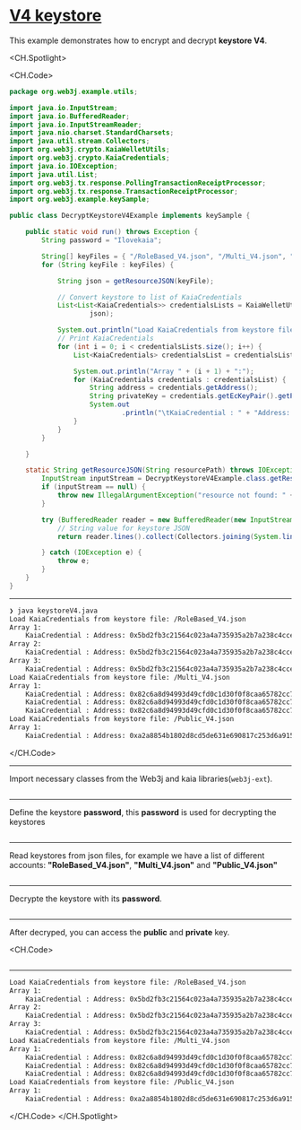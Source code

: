 # [V4 keystore](https://docs.kaia.io/references/sdk/web3j-ext/account-management/keystore/keystoreV4)

This example demonstrates how to encrypt and decrypt **keystore V4**.

<CH.Spotlight>

<CH.Code>

```java keystoreV4.java
package org.web3j.example.utils;

import java.io.InputStream;
import java.io.BufferedReader;
import java.io.InputStreamReader;
import java.nio.charset.StandardCharsets;
import java.util.stream.Collectors;
import org.web3j.crypto.KaiaWelletUtils;
import org.web3j.crypto.KaiaCredentials;
import java.io.IOException;
import java.util.List;
import org.web3j.tx.response.PollingTransactionReceiptProcessor;
import org.web3j.tx.response.TransactionReceiptProcessor;
import org.web3j.example.keySample;

public class DecryptKeystoreV4Example implements keySample {

    public static void run() throws Exception {
        String password = "Ilovekaia";

        String[] keyFiles = { "/RoleBased_V4.json", "/Multi_V4.json", "/Public_V4.json" };
        for (String keyFile : keyFiles) {

            String json = getResourceJSON(keyFile);

            // Convert keystore to list of KaiaCredentials
            List<List<KaiaCredentials>> credentialsLists = KaiaWelletUtils.loadJsonKaiaCredentialsFromV4(password,
                    json);

            System.out.println("Load KaiaCredentials from keystore file: " + keyFile);
            // Print KaiaCredentials
            for (int i = 0; i < credentialsLists.size(); i++) {
                List<KaiaCredentials> credentialsList = credentialsLists.get(i);

                System.out.println("Array " + (i + 1) + ":");
                for (KaiaCredentials credentials : credentialsList) {
                    String address = credentials.getAddress();
                    String privateKey = credentials.getEcKeyPair().getPrivateKey().toString(16);
                    System.out
                            .println("\tKaiaCredential : " + "Address: " + address + ", Private Key: 0x" + privateKey);
                }
            }
        }

    }

    static String getResourceJSON(String resourcePath) throws IOException {
        InputStream inputStream = DecryptKeystoreV4Example.class.getResourceAsStream(resourcePath);
        if (inputStream == null) {
            throw new IllegalArgumentException("resource not found: " + resourcePath);
        }

        try (BufferedReader reader = new BufferedReader(new InputStreamReader(inputStream, StandardCharsets.UTF_8))) {
            // String value for keystore JSON
            return reader.lines().collect(Collectors.joining(System.lineSeparator()));

        } catch (IOException e) {
            throw e;
        }
    }
}
```
---

```zsh output
❯ java keystoreV4.java
Load KaiaCredentials from keystore file: /RoleBased_V4.json
Array 1:
	KaiaCredential : Address: 0x5bd2fb3c21564c023a4a735935a2b7a238c4ccea, Private Key: 0xc9668ccd35fc20587aa37a48838b48ccc13cf14dd74c8999dd6a480212d5f7ac
Array 2:
	KaiaCredential : Address: 0x5bd2fb3c21564c023a4a735935a2b7a238c4ccea, Private Key: 0x9ba8cb8f60044058a9e6f815c5c42d3a216f47044c61a1750b6d29ddc7f34bda
Array 3:
	KaiaCredential : Address: 0x5bd2fb3c21564c023a4a735935a2b7a238c4ccea, Private Key: 0xe4ca6d38096ad99324de0dde108587e5d7c600165ae4cd6c2462c597458c2b8
Load KaiaCredentials from keystore file: /Multi_V4.json
Array 1:
	KaiaCredential : Address: 0x82c6a8d94993d49cfd0c1d30f0f8caa65782cc7e, Private Key: 0xa32c30608667d43be2d652bede413f12a649dd1be93440878e7f712d51a6768a
	KaiaCredential : Address: 0x82c6a8d94993d49cfd0c1d30f0f8caa65782cc7e, Private Key: 0xe4ca6d38096ad99324de0dde108587e5d7c600165ae4cd6c2462c597458c2b8
	KaiaCredential : Address: 0x82c6a8d94993d49cfd0c1d30f0f8caa65782cc7e, Private Key: 0xc9668ccd35fc20587aa37a48838b48ccc13cf14dd74c8999dd6a480212d5f7ac
Load KaiaCredentials from keystore file: /Public_V4.json
Array 1:
	KaiaCredential : Address: 0xa2a8854b1802d8cd5de631e690817c253d6a9153, Private Key: 0xe4ca6d38096ad99324de0dde108587e5d7c600165ae4cd6c2462c597458c2b8
```

</CH.Code>

---
Import necessary classes from the Web3j and kaia libraries(`web3j-ext`).

```java keystoreV4.java focus=3:14

```
---
Define the keystore **password**, this **password** is used for decrypting the keystores

```java keystoreV4.java focus=19

```
---
Read keystores from json files, for example we have a list of different accounts: **"RoleBased_V4.json"**, **"Multi_V4.json"** and **"Public_V4.json"**
```java keystoreV4.java focus=21:24,47:60

```
---
Decrypte the keystore with its **password**.

```java keystoreV4.java focus=27:28

```
---
After decryped, you can access the **public** and **private** key.

<CH.Code>
```java keystoreV4.java focus=30:42

```
---

```zsh output
Load KaiaCredentials from keystore file: /RoleBased_V4.json
Array 1:
	KaiaCredential : Address: 0x5bd2fb3c21564c023a4a735935a2b7a238c4ccea, Private Key: 0xc9668ccd35fc20587aa37a48838b48ccc13cf14dd74c8999dd6a480212d5f7ac
Array 2:
	KaiaCredential : Address: 0x5bd2fb3c21564c023a4a735935a2b7a238c4ccea, Private Key: 0x9ba8cb8f60044058a9e6f815c5c42d3a216f47044c61a1750b6d29ddc7f34bda
Array 3:
	KaiaCredential : Address: 0x5bd2fb3c21564c023a4a735935a2b7a238c4ccea, Private Key: 0xe4ca6d38096ad99324de0dde108587e5d7c600165ae4cd6c2462c597458c2b8
Load KaiaCredentials from keystore file: /Multi_V4.json
Array 1:
	KaiaCredential : Address: 0x82c6a8d94993d49cfd0c1d30f0f8caa65782cc7e, Private Key: 0xa32c30608667d43be2d652bede413f12a649dd1be93440878e7f712d51a6768a
	KaiaCredential : Address: 0x82c6a8d94993d49cfd0c1d30f0f8caa65782cc7e, Private Key: 0xe4ca6d38096ad99324de0dde108587e5d7c600165ae4cd6c2462c597458c2b8
	KaiaCredential : Address: 0x82c6a8d94993d49cfd0c1d30f0f8caa65782cc7e, Private Key: 0xc9668ccd35fc20587aa37a48838b48ccc13cf14dd74c8999dd6a480212d5f7ac
Load KaiaCredentials from keystore file: /Public_V4.json
Array 1:
	KaiaCredential : Address: 0xa2a8854b1802d8cd5de631e690817c253d6a9153, Private Key: 0xe4ca6d38096ad99324de0dde108587e5d7c600165ae4cd6c2462c597458c2b8
````

</CH.Code>
</CH.Spotlight>
